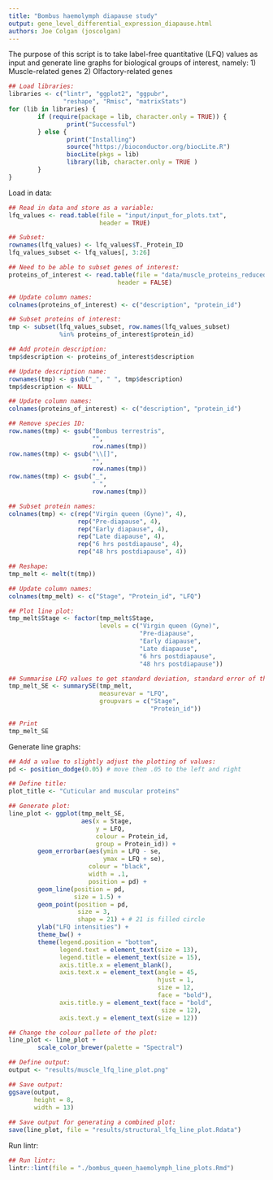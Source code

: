 ```yaml
---
title: "Bombus haemolymph diapause study"
output: gene_level_differential_expression_diapause.html
authors: Joe Colgan (joscolgan)
---
```


The purpose of this script is to take label-free quantitative (LFQ) values as input and generate line graphs for biological groups of interest, namely:
1) Muscle-related genes
2) Olfactory-related genes

```r
## Load libraries:
libraries <- c("lintr", "ggplot2", "ggpubr",
               "reshape", "Rmisc", "matrixStats")
for (lib in libraries) {
        if (require(package = lib, character.only = TRUE)) {
                print("Successful")
        } else {
                print("Installing")
                source("https://bioconductor.org/biocLite.R")
                biocLite(pkgs = lib)
                library(lib, character.only = TRUE )
        }
}
```

Load in data:

```r
## Read in data and store as a variable:
lfq_values <- read.table(file = "input/input_for_plots.txt",
                         header = TRUE)

## Subset:
rownames(lfq_values) <- lfq_values$T._Protein_ID
lfq_values_subset <- lfq_values[, 3:26]

## Need to be able to subset genes of interest:
proteins_of_interest <- read.table(file = "data/muscle_proteins_reduced.txt",
                              header = FALSE)

## Update column names:
colnames(proteins_of_interest) <- c("description", "protein_id")

## Subset proteins of interest:
tmp <- subset(lfq_values_subset, row.names(lfq_values_subset)
              %in% proteins_of_interest$protein_id)

## Add protein description:
tmp$description <- proteins_of_interest$description

## Update description name:
rownames(tmp) <- gsub("_", " ", tmp$description)
tmp$description <- NULL

## Update column names:
colnames(proteins_of_interest) <- c("description", "protein_id")

## Remove species ID:
row.names(tmp) <- gsub("Bombus terrestris",
                       "",
                       row.names(tmp))
row.names(tmp) <- gsub("\\[]",
                       "",
                       row.names(tmp))
row.names(tmp) <- gsub("_",
                       " ",
                       row.names(tmp))

## Subset protein names:
colnames(tmp) <- c(rep("Virgin queen (Gyne)", 4),
                   rep("Pre-diapause", 4),
                   rep("Early diapause", 4),
                   rep("Late diapause", 4),
                   rep("6 hrs postdiapause", 4),
                   rep("48 hrs postdiapause", 4))

## Reshape:
tmp_melt <- melt(t(tmp))

## Update column names:
colnames(tmp_melt) <- c("Stage", "Protein_id", "LFQ")

## Plot line plot:
tmp_melt$Stage <- factor(tmp_melt$Stage,
                         levels = c("Virgin queen (Gyne)",
                                    "Pre-diapause",
                                    "Early diapause",
                                    "Late diapause",
                                    "6 hrs postdiapause",
                                    "48 hrs postdiapause"))

## Summarise LFQ values to get standard deviation, standard error of the mean and a default (95%) confidence interval:      
tmp_melt_SE <- summarySE(tmp_melt,
                         measurevar = "LFQ",
                         groupvars = c("Stage",
                                       "Protein_id"))

## Print
tmp_melt_SE
```

Generate line graphs:

```r
## Add a value to slightly adjust the plotting of values:
pd <- position_dodge(0.05) # move them .05 to the left and right

## Define title:
plot_title <- "Cuticular and muscular proteins"

## Generate plot:
line_plot <- ggplot(tmp_melt_SE,
                    aes(x = Stage,
                        y = LFQ,
                        colour = Protein_id,
                        group = Protein_id)) +
        geom_errorbar(aes(ymin = LFQ - se,
                          ymax = LFQ + se),
                      colour = "black",
                      width = .1,
                      position = pd) +
        geom_line(position = pd,
                  size = 1.5) +
        geom_point(position = pd,
                   size = 3,
                   shape = 21) + # 21 is filled circle
        ylab("LFQ intensities") +
        theme_bw() +
        theme(legend.position = "bottom",
              legend.text = element_text(size = 13),
              legend.title = element_text(size = 15),
              axis.title.x = element_blank(),
              axis.text.x = element_text(angle = 45,
                                         hjust = 1,
                                         size = 12,
                                         face = "bold"),
              axis.title.y = element_text(face = "bold",
                                          size = 12),
              axis.text.y = element_text(size = 12))

## Change the colour pallete of the plot:
line_plot <- line_plot +
        scale_color_brewer(palette = "Spectral")

## Define output:
output <- "results/muscle_lfq_line_plot.png"

## Save output:
ggsave(output,
       height = 8,
       width = 13)
       
## Save output for generating a combined plot:
save(line_plot, file = "results/structural_lfq_line_plot.Rdata")
```

Run lintr:

```r
## Run lintr:
lintr::lint(file = "./bombus_queen_haemolymph_line_plots.Rmd")
```
